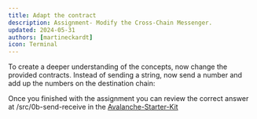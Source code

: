 ```yaml
---
title: Adapt the contract
description: Assignment- Modify the Cross-Chain Messenger.
updated: 2024-05-31
authors: [martineckardt]
icon: Terminal
---
```


To create a deeper understanding of the concepts, now change the provided contracts. Instead of sending a string, now send a number and add up the numbers on the destination chain:

Once you finished with the assignment you can review the correct answer at /src/0b-send-receive in the [Avalanche-Starter-Kit](https://github.com/ava-labs/avalanche-starter-kit)
